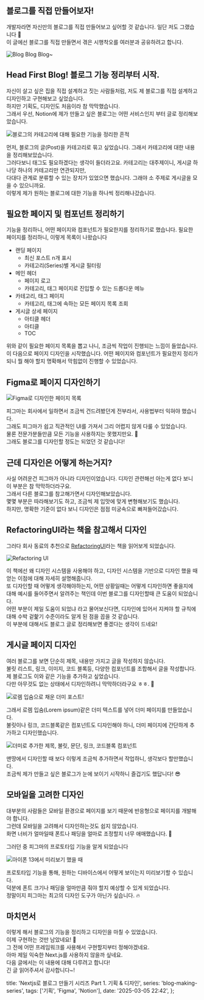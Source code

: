 ## 블로그를 직접 만들어보자!

개발자라면 자신만의 블로그를 직접 만들어보고 싶어할 것 같습니다. 일단 저도 그랬습니다 🤣  
이 글에선 블로그를 직접 만들면서 겪은 시행착오를 여러분과 공유하려고 합니다.

![Blog Blog Blog~](../../../../../../../../images/lukas-blazek-GnvurwJsKaY-unsplash.jpg)

## Head First Blog! 블로그 기능 정리부터 시작.

자신이 살고 싶은 집을 직접 설계하고 짓는 사람들처럼, 저도 제 블로그를 직접 설계하고 디자인하고 구현해보고 싶었습니다.  
하지만 기획도, 디자인도 처음이라 참 막막했습니다.  
그래서 우선, Notion에 제가 만들고 싶은 블로그는 어떤 서비스인지 부터 글로 정리해보았습니다.

![블로그의 카테고리에 대해 필요한 기능을 정리한 흔적](../../../../../../../../images/10957b491eb1c572ddc15ee88c40e9f376dde15be5457f9624626da637f29cf7.png)

먼저, 블로그의 글(Post)을 카테고리로 묶고 싶었습니다. 그래서 카테고리에 대한 내용을 정리해보았습니다.  
그러다보니 태그도 필요하겠다는 생각이 들더라고요. 카테고리는 대주제이니, 게시글 하나당 하나의 카테고리만 연관되지만,  
다대다 관계로 분류할 수 있는 장치가 있었으면 했습니다. 그래야 소 주제로 게시글을 모을 수 있으니까요.  
이렇게 제가 원하는 블로그에 대한 기능을 하나씩 정리해나갔습니다.

## 필요한 페이지 및 컴포넌트 정리하기

기능을 정리하니, 어떤 페이지와 컴포넌트가 필요한지를 정리하기로 했습니다.
필요한 페이지를 정리하니, 이렇게 목록이 나왔습니다

- 랜딩 페이지
  - 최신 포스트 n개 표시
  - 카테고리(Series)별 게시글 필터링
- 메인 헤더
  - 페이지 로고
  - 카테고리, 태그 페이지로 진입할 수 있는 드롭다운 메뉴
- 카테고리, 태그 페이지
  - 카테고리, 태그에 속하는 모든 페이지 목록 조회
- 게시글 상세 페이지
  - 아티클 헤더
  - 아티클
  - TOC

위와 같이 필요한 페이지 목록을 뽑고 나니, 조금씩 작업이 진행되는 느낌이 들었습니다.  
이 다음으로 페이지 디자인을 시작했습니다. 어떤 페이지와 컴포넌트가 필요한지 정리가 되니 뭘 해야 할지 명확해서 막힘없이 진행할 수 있었습니다.

## Figma로 페이지 디자인하기

![Figma로 디자인한 페이지 목록](../../../../../../../../images/185f82c6ab6b43151c0a42b6247c3dfd5e5ef65aeca4480d81afd3eb4cfc91bf.png)

피그마는 회사에서 일하면서 조금씩 건드려봤던게 전부라서, 사용법부터 익혀야 했습니다.  
그래도 피그마가 쉽고 직관적인 UI를 가져서 그리 어렵지 않게 다룰 수 있었습니다.  
물론 전문가분들만큼 모든 기능을 사용하지는 못했지만요. 🤣  
그래도 블로그를 디자인할 정도는 되었던 것 같습니다!

## 근데 디자인은 어떻게 하는거지?

사실 어려운건 피그마가 아니라 디자인이었습니다. 디자인 관련해선 아는게 없다 보니 이 부분은 참 막막하더라구요.  
그래서 다른 블로그를 참고해가면서 디자인해보았습니다.  
몇몇 부분은 따라해보기도 하고, 조금씩 제 입맛에 맞게 변형해보기도 했습니다.  
하지만, 명확한 기준이 없다 보니 디자인은 점점 미궁속으로 빠져들어갔습니다.

## RefactoringUI라는 책을 참고해서 디자인

그러다 회사 동료의 추천으로 [RefactoringUI](https://www.refactoringui.com/)라는 책을 읽어보게 되었습니다.

![Refactoring UI](../../../../../../../../images/4e22f2fc1105db61621e7d185632db2a4acd30452a31fce8da6955074d34c5ba.png)

이 책에선 왜 디자인 시스템을 사용해야 하고, 디자인 시스템을 기반으로 디자인 했을 때 얻는 이점에 대해 자세히 설명해줍니다.  
또 디자인할 때 어떻게 생각해야하는지, 어떤 상황일때는 어떻게 디자인하면 좋을지에 대해 예시를 들어주면서 알려주는 책인데 이번 블로그를 디자인할때 큰 도움이 되었습니다.  
어떤 부분이 제일 도움이 되었냐 라고 물어보신다면, 디자인에 있어서 지켜야 할 규칙에 대해 수박 겉핥기 수준이라도 알게 된 점을 꼽을 것 같습니다.  
이 부분에 대해서도 블로그 글로 정리해보면 좋겠다는 생각이 드네요!

## 게시글 페이지 디자인

여러 블로그를 보면 단순히 제목, 내용만 가지고 글을 작성하지 않습니다.  
불릿 리스트, 링크, 이미지, 코드 블록등, 다양한 컴포넌트를 조합해서 글을 작성합니다.  
제 블로그도 이와 같은 기능을 추가하고 싶었습니다.  
다만 아무것도 없는 상태에서 디자인하려니 막막하더라구요 ㅎㅎ. 🥺

![로렘 입숨으로 채운 더미 포스트!](../../../../../../../../images/f716992663dec6cdf25045bf561371f3f0d40332ba3a5e60cf1ff545ab57767e.png)

그래서 로렘 입숨(Lorem ipsum)같은 더미 텍스트를 넣어 더미 페이지를 만들었습니다.  
불릿이나 링크, 코드블록같은 컴포넌트도 디자인해야 하니, 더미 페이지에 간단하게 추가하고 디자인했습니다.

![더미로 추가한 제목, 불릿, 문단, 링크, 코드블록 컴포넌트](../../../../../../../../images/c131ba95525fc3b8e0ff3ba668d9d41259d546b48ad5a033ca0501fd1eff12e5.png)

맨땅에서 디자인할 때 보다 이렇게 조금씩 추가하면서 작업하니, 생각보다 할만했습니다.  
조금씩 제가 만들고 싶은 블로그가 눈에 보이기 시작하니 즐겁기도 했답니다! 😎

## 모바일을 고려한 디자인

대부분의 사람들은 모바일 환경으로 페이지를 보기 때문에 반응형으로 페이지를 개발해야 합니다.  
그런데 모바일을 고려해서 디자인하는것도 쉽지 않았습니다.  
화면 너비가 얼마일때 폰트나 패딩을 얼마로 조정할지 너무 애매했습니다. 🤔

그러던 중 피그마의 프로토타입 기능을 알게 되었습니다

![아이폰 13에서 미리보기 했을 때](../../../../../../../../images/6e672f13e39c738df1bb513f032212073255e13e4732fc2807337d1e590efe9b.png)

프로토타입 기능을 통해, 원하는 디바이스에서 어떻게 보이는지 미리보기할 수 있습니다.  
덕분에 폰트 크기나 패딩을 얼마만큼 줘야 할지 예상할 수 있게 되었습니다.  
정말이지 피그마는 최고의 디자인 도구가 아닌가 싶습니다. 🔥

## 마치면서

이렇게 해서 블로그의 기능을 정리하고 디자인을 마칠 수 있었습니다.  
이제 구현하는 것만 남았네요! 🚀  
그 전에 어떤 프레임워크를 사용해서 구현할지부터 정해야겠네요.  
아마 제일 익숙한 Next.js를 사용하지 않을까 싶네요.  
다음 글에서는 이 내용에 대해 다루려고 합니다!  
긴 글 읽어주셔서 감사합니다~!

  title: 'Nextjs로 블로그 만들기 시리즈 Part 1. 기획 & 디자인',
  series: 'blog-making-series',
  tags: ['기획', 'Figma', 'Notion'],
  date: '2025-03-05 22:42',
};
